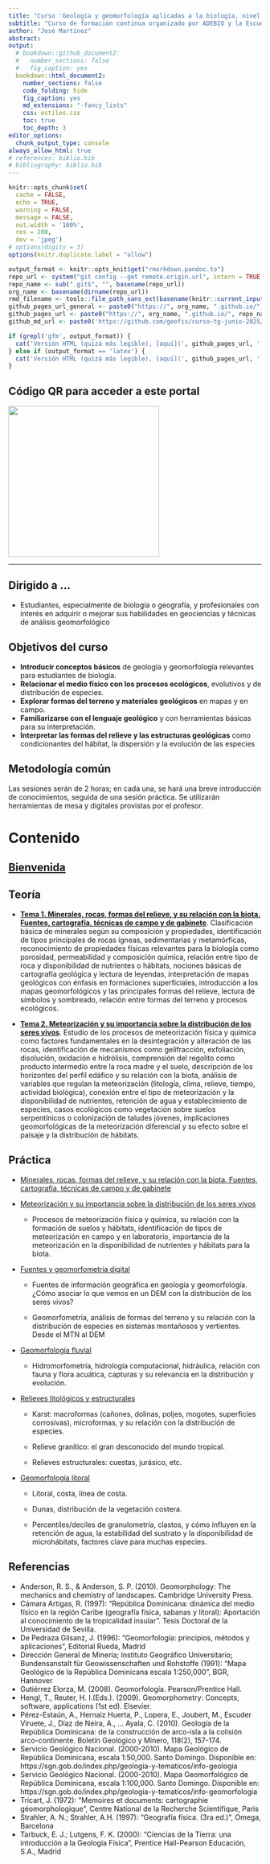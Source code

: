 ```yaml
---
title: "Curso 'Geología y geomorfología aplicadas a la biología, nivel básico', julio 2025"
subtitle: "Curso de formación continua organizado por ADEBIO y la Escuela de Ciencias Geográficas (UASD) <br> Portal del curso"
author: "José Martínez"
abstract: 
output:
  # bookdown::github_document2:
  #   number_sections: false
  #   fig_caption: yes
  bookdown::html_document2:
    number_sections: false
    code_folding: hide
    fig_caption: yes
    md_extensions: "-fancy_lists"
    css: estilos.css
    toc: true
    toc_depth: 3
editor_options: 
  chunk_output_type: console
always_allow_html: true
# references: biblio.bib
# bibliography: biblio.bib
---
```


```r
knitr::opts_chunk$set(
  cache = FALSE, 
  echo = TRUE,
  warning = FALSE,
  message = FALSE,
  out.width = '100%',
  res = 200,
  dev = 'jpeg')
# options(digits = 3)
options(knitr.duplicate.label = "allow")
```


```r
output_format <- knitr::opts_knit$get("rmarkdown.pandoc.to")
repo_url <- system("git config --get remote.origin.url", intern = TRUE)
repo_name <- sub(".git$", "", basename(repo_url))
org_name <- basename(dirname(repo_url))
rmd_filename <- tools::file_path_sans_ext(basename(knitr::current_input()))
github_pages_url_general <- paste0("https://", org_name, ".github.io/", repo_name, "/")
github_pages_url <- paste0("https://", org_name, ".github.io/", repo_name, "/", rmd_filename, ".html")
github_md_url <- paste0('https://github.com/geofis/curso-tg-junio-2025/blob/main/')
```

```r
if (grepl('gfm', output_format)) {
  cat('Versión HTML (quizá más legible), [aquí](', github_pages_url, ')\n', sep = '')
} else if (output_format == 'latex') {
  cat('Versión HTML (quizá más legible), [aquí](', github_pages_url, ')\n', sep = '')
}
```


## Código QR para acceder a este portal

<img src="qr.jpg" width="300px">


<!-- ![Código QR para acceder a este portal](qr.jpg){width=50%} -->
***

## Dirigido a ...

- Estudiantes, especialmente de biología o geografía, y profesionales con interés en adquirir o mejorar sus habilidades en geociencias y técnicas de análisis geomorfológico

## Objetivos del curso

- **Introducir conceptos básicos** de geología y geomorfología relevantes para estudiantes de biología.
- **Relacionar el medio físico con los procesos ecológicos**, evolutivos y de distribución de especies.
- **Explorar formas del terreno y materiales geológicos** en mapas y en campo.
- **Familiarizarse con el lenguaje geológico** y con herramientas básicas para su interpretación.
- **Interpretar las formas del relieve y las estructuras geológicas** como condicionantes del hábitat, la dispersión y la evolución de las especies

## Metodología común

Las sesiones serán de 2 horas; en cada una, se hará una breve introducción de conocimientos, seguida de una sesión práctica. Se utilizarán herramientas de mesa y digitales provistas por el profesor.

# Contenido

## [Bienvenida](`r paste0(github_pages_url_general, 'media/bienvenida.html')`)

## Teoría

- [**Tema 1. Minerales, rocas, formas del relieve, y su relación con la biota. Fuentes, cartografía, técnicas de campo y de gabinete**](`r paste0(github_pages_url_general, 'media/tema-1-intro.html')`). Clasificación básica de minerales según su composición y propiedades, identificación de tipos principales de rocas ígneas, sedimentarias y metamórficas, reconocimiento de propiedades físicas relevantes para la biología como porosidad, permeabilidad y composición química, relación entre tipo de roca y disponibilidad de nutrientes o hábitats, nociones básicas de cartografía geológica y lectura de leyendas, interpretación de mapas geológicos con énfasis en formaciones superficiales, introducción a los mapas geomorfológicos y las principales formas del relieve, lectura de símbolos y sombreado, relación entre formas del terreno y procesos ecológicos.

- [**Tema 2. Meteorización y su importancia sobre la distribución de los seres vivos**](`r paste0(github_pages_url_general, 'media/tema-2-intro.html')`). Estudio de los procesos de meteorización física y química como factores fundamentales en la desintegración y alteración de las rocas, identificación de mecanismos como gelifracción, exfoliación, disolución, oxidación e hidrólisis, comprensión del regolito como producto intermedio entre la roca madre y el suelo, descripción de los horizontes del perfil edáfico y su relación con la biota, análisis de variables que regulan la meteorización (litología, clima, relieve, tiempo, actividad biológica), conexión entre el tipo de meteorización y la disponibilidad de nutrientes, retención de agua y establecimiento de especies, casos ecológicos como vegetación sobre suelos serpentínicos o colonización de taludes jóvenes, implicaciones geomorfológicas de la meteorización diferencial y su efecto sobre el paisaje y la distribución de hábitats.

## Práctica

- [Minerales, rocas, formas del relieve, y su relación con la biota. Fuentes, cartografía, técnicas de campo y de gabinete](`r paste0(github_pages_url_general, 'media/tema-1-practica.html')`)


- [Meteorización y su importancia sobre la distribución de los seres vivos](`r paste0(github_pages_url_general, 'media/tema-2-intro.html')`)

  - Procesos de meteorización física y química, su relación con la formación de suelos y hábitats, identificación de tipos de meteorización en campo y en laboratorio, importancia de la meteorización en la disponibilidad de nutrientes y hábitats para la biota.


- [Fuentes y geomorfometría digital]()

  - Fuentes de información geográfica en geología y geomorfología. ¿Cómo asociar lo que vemos en un DEM con la distribución de los seres vivos?

  - Geomorfometría, análisis de formas del terreno y su relación con la distribución de especies en sistemas montañosos y vertientes. Desde el MTN al DEM

- [Geomorfología fluvial]()

  - Hidromorfometría, hidrología computacional, hidráulica, relación con fauna y flora acuática, capturas y su relevancia en la distribución y evolución.

- [Relieves litológicos y estructurales]()

  - Karst: macroformas (cañones, dolinas, poljes, mogotes, superficies corrosivas), microformas, y su relación con la distribución de especies.

  - Relieve granítico: el gran desconocido del mundo tropical.

  - Relieves estructurales: cuestas, jurásico, etc.

- [Geomorfología litoral]()

  - Lítoral, costa, línea de costa.

  - Dunas, distribución de la vegetación costera.

  - Percentiles/deciles de granulometría, clastos, y cómo influyen en la retención de agua, la estabilidad del sustrato y la disponibilidad de microhábitats, factores clave para muchas especies. 

## Referencias

- Anderson, R. S., & Anderson, S. P. (2010). Geomorphology: The mechanics and chemistry of landscapes. Cambridge University Press.
- Cámara Artigas, R. (1997): "República Dominicana: dinámica del medio físico en la región Caribe (geografía física, sabanas y litoral): Aportación al conocimiento de la tropicalidad insular". Tesis Doctoral de la Universidad de Sevilla.
- De Pedraza Gilsanz, J. (1996): "Geomorfología: principios, métodos y aplicaciones", Editorial Rueda, Madrid
- Dirección General de Minería; Instituto Geográfico Universitario; Bundensanstalt für Geowissenschaften und Rohstoffe (1991): "Mapa Geológico de la República Dominicana escala 1:250,000", BGR, Hannover
- Gutiérrez Elorza, M. (2008). Geomorfologı́a. Pearson/Prentice Hall.
- Hengl, T., Reuter, H. I.(Eds.). (2009). Geomorphometry: Concepts, software, applications (1st ed). Elsevier.
- Pérez-Estaún, A., Hernaiz Huerta, P., Lopera, E., Joubert, M., Escuder Viruete, J., Díaz de Neira, A., ... Ayala, C. (2010). Geología de la República Dominicana: de la construcción de arco-isla a la colisión arco-continente. Boletín Geológico y Minero, 118(2), 157-174.
- Servicio Geológico Nacional. (2000-2010). Mapa Geológico de República Dominicana, escala 1:50,000. Santo Domingo. Disponible en: https://sgn.gob.do/index.php/geologia-y-tematicos/info-geologia
- Servicio Geológico Nacional. (2000-2010). Mapa Geomorfológico de República Dominicana, escala 1:100,000. Santo Domingo. Disponible en: https://sgn.gob.do/index.php/geologia-y-tematicos/info-geomorfologia
- Tricart, J. (1972): "Memoires et documents: cartographie géomorphologique", Centre National de la Recherche Scientifique, Paris
- Strahler, A. N.; Strahler, A.H. (1997): "Geografía física. (3ra ed.)", Omega, Barcelona
- Tarbuck, E. J.; Lutgens, F. K. (2000): "Ciencias de la Tierra: una introducción a la Geología Física", Prentice Hall-Pearson Educación, S.A., Madrid